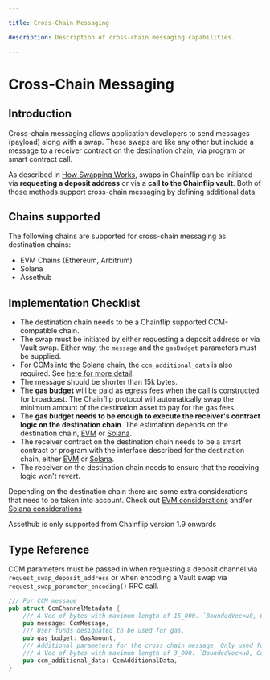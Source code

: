 ```yaml
---

title: Cross-Chain Messaging

description: Description of cross-chain messaging capabilities.

---
```



# Cross-Chain Messaging

## Introduction

Cross-chain messaging allows application developers to send messages (payload) along with a swap. These swaps are like any other but include a message to a receiver contract on the destination chain, via program or smart contract call.

As described in [How Swapping Works](../../../how-swapping-works.md), swaps in Chainflip can be initiated via **requesting a deposit address** or via a **call to the Chainflip vault**. Both of those methods support cross-chain messaging by defining additional data.


## Chains supported

The following chains are supported for cross-chain messaging as destination chains:

- EVM Chains (Ethereum, Arbitrum)
- Solana
- Assethub

## Implementation Checklist

- The destination chain needs to be a Chainflip supported CCM-compatible chain.
- The swap must be initiated by either requesting a deposit address or via Vault swap. Either way, the `message` and the `gasBudget` parameters must be supplied.
- For CCMs into the Solana chain, the `ccm_additional_data` is also required. See [here for more detail](./sol-ccm.mdx#solana-ccm-additional-data).
- The message should be shorter than 15k bytes.
- The **gas budget** will be paid as egress fees when the call is constructed for broadcast. The Chainflip protocol will automatically swap the minimum amount of the destination asset to pay for the gas fees.
- The **gas budget needs to be enough to execute the receiver's contract logic on the destination chain**. The estimation depends on the destination chain, [EVM](./evm-ccm.mdx#gas-budget-estimation) or [Solana](./sol-ccm.mdx#compute-budget-estimation).
- The receiver contract on the destination chain needs to be a smart contract or program with the interface described for the destination chain, either [EVM](./evm-ccm.mdx#ccm-receiver-smart-contract-interface) or [Solana](./sol-ccm.mdx#receive-call-and-asset-on-the-receiver-program).
- The receiver on the destination chain needs to ensure that the receiving logic won't revert.

Depending on the destination chain there are some extra considerations that need to be taken into account. Check out [EVM considerations](./evm-ccm.mdx#considerations) and/or [Solana considerations](./sol-ccm.mdx#considerations)

<Callout type="warning">
  Assethub is only supported from Chainflip version 1.9 onwards
</Callout>

## Type Reference
CCM parameters must be passed in when requesting a deposit channel via `request_swap_deposit_address` or when encoding a Vault swap via `request_swap_parameter_encoding()` RPC call.

```rust
/// For CCM message
pub struct CcmChannelMetadata {
	/// A Vec of bytes with maximum length of 15_000. `BoundedVec<u8, ConstU32<15_000>>`
	pub message: CcmMessage,
	/// User funds designated to be used for gas.
	pub gas_budget: GasAmount,
	/// Additional parameters for the cross chain message. Only used for Solana CCMs 
	/// A Vec of bytes with maximum length of 3_000. `BoundedVec<u8, ConstU32<3_000>>`
	pub ccm_additional_data: CcmAdditionalData,
}
```
